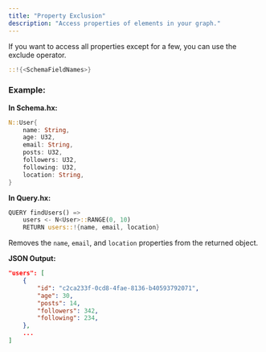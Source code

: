 ```yaml
---
title: "Property Exclusion"
description: "Access properties of elements in your graph."
---
```


If you want to access all properties except for a few, you can use the exclude operator.

```rust
::!{<SchemaFieldNames>}
```

### Example:

**In Schema.hx:**

```rust [expandable]
N::User{
    name: String,
    age: U32,
    email: String,
    posts: U32,
    followers: U32,
    following: U32,
    location: String,
}
```

**In Query.hx:**

```rust
QUERY findUsers() =>
    users <- N<User>::RANGE(0, 10)
    RETURN users::!{name, email, location}
```
Removes the `name`, `email`, and `location` properties from the returned object.


**JSON Output:**

```json
"users": [
    {   
        "id": "c2ca233f-0cd8-4fae-8136-b40593792071",
        "age": 30,
        "posts": 14,
        "followers": 342,
        "following": 234,
    },
    ...
]